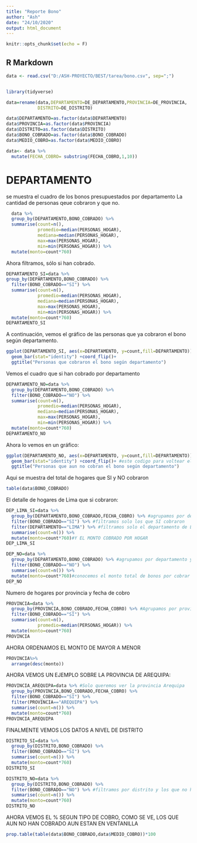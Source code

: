 ---
title: "Reporte Bono"
author: "Ash"
date: "24/10/2020"
output: html_document
---

```{r setup, include=FALSE}
knitr::opts_chunk$set(echo = F)
```

## R Markdown

```{r}
data <- read.csv("D:/ASH-PROYECTO/BEST/tarea/bono.csv", sep=";")


library(tidyverse)

data=rename(data,DEPARTAMENTO=DE_DEPARTAMENTO,PROVINCIA=DE_PROVINCIA,
            DISTRITO=DE_DISTRITO)

data$DEPARTAMENTO=as.factor(data$DEPARTAMENTO)
data$PROVINCIA=as.factor(data$PROVINCIA)
data$DISTRITO=as.factor(data$DISTRITO)
data$BONO_COBRADO=as.factor(data$BONO_COBRADO)
data$MEDIO_COBRO=as.factor(data$MEDIO_COBRO)

data<- data %>% 
  mutate(FECHA_COBRO= substring(FECHA_COBRO,1,10))
```
# DEPARTAMENTO 
se muestra el cuadro de los bonos presupuestados por departamento
La cantidad de personas qeue cobraron y que no.

```{r} 
  data %>% 
  group_by(DEPARTAMENTO,BONO_COBRADO) %>% 
  summarise(count=n(),
            promedio=median(PERSONAS_HOGAR),
            mediana=median(PERSONAS_HOGAR),
            max=max(PERSONAS_HOGAR),
            min=min(PERSONAS_HOGAR)) %>% 
  mutate(monto=count*760)

```

Ahora filtramos, sólo si han cobrado.
```{r}
DEPARTAMENTO_SI=data %>% 
group_by(DEPARTAMENTO,BONO_COBRADO) %>% 
  filter(BONO_COBRADO=="SI") %>% 
  summarise(count=n(),
            promedio=median(PERSONAS_HOGAR),
            mediana=median(PERSONAS_HOGAR),
            max=max(PERSONAS_HOGAR),
            min=min(PERSONAS_HOGAR)) %>% 
  mutate(monto=count*760)
DEPARTAMENTO_SI
```
A continuación, vemos el gráfico de las personas que ya cobraron el bono según departamento.

```{r}
ggplot(DEPARTAMENTO_SI, aes(x=DEPARTAMENTO, y=count,fill=DEPARTAMENTO)) + 
  geom_bar(stat="identity") +coord_flip()+
  ggtitle("Personas que cobraron el bono según departamento")

```
Vemos el cuadro que si han cobrado por departamento
```{r}
DEPARTAMENTO_NO=data %>% 
  group_by(DEPARTAMENTO,BONO_COBRADO) %>% 
  filter(BONO_COBRADO=="NO") %>% 
  summarise(count=n(),
            promedio=median(PERSONAS_HOGAR),
            mediana=median(PERSONAS_HOGAR),
            max=max(PERSONAS_HOGAR),
            min=min(PERSONAS_HOGAR)) %>% 
  mutate(monto=count*760)
DEPARTAMENTO_NO
```

Ahora lo vemos en un gráfico:

```{r}
ggplot(DEPARTAMENTO_NO, aes(x=DEPARTAMENTO, y=count,fill=DEPARTAMENTO)) + 
  geom_bar(stat="identity") +coord_flip()+ #este codigo para voltear el gráfico y visualizar los nombres
  ggtitle("Personas que aun no cobran el bono según departamento")
```
Aqui se muestra del total de hogares que SI y NO cobraron
```{r}
table(data$BONO_COBRADO)
```
El detalle de hogares de Lima que si cobraron:
```{r}
DEP_LIMA_SI=data %>% 
  group_by(DEPARTAMENTO,BONO_COBRADO,FECHA_COBRO) %>% #agrupamos por departamento, bono cobrado, y fecha de cobro
  filter(BONO_COBRADO=="SI") %>% #filtramos solo los que SI cobraron
  filter(DEPARTAMENTO=="LIMA") %>% #filtramos solo el departamento de LIMA
  summarise(count=n()) %>% 
  mutate(monto=count*760)#Y EL MONTO COBRADO POR HOGAR
DEP_LIMA_SI
```

```{r}
DEP_NO=data %>% 
  group_by(DEPARTAMENTO,BONO_COBRADO) %>% #agrupamos por departamento y segun si fue cobrado o no
  filter(BONO_COBRADO=="NO") %>% 
  summarise(count=n()) %>% 
  mutate(monto=count*760)#conocemos el monto total de bonos por cobrar
DEP_NO
```

Numero de hogares por provincia y fecha de cobro
```{r}
PROVINCIA=data %>% 
  group_by(PROVINCIA,BONO_COBRADO,FECHA_COBRO) %>% #Agrupamos por provincia, si fue cobrado y la fecha de cobro
  filter(BONO_COBRADO=="SI") %>% 
  summarise(count=n(),
            promedio=median(PERSONAS_HOGAR)) %>% 
  mutate(monto=count*760)
PROVINCIA
```
AHORA ORDENAMOS EL MONTO DE MAYOR A MENOR

```{r}
PROVINCIA%>%
  arrange(desc(monto))
```

AHORA VEMOS UN EJEMPLO SOBRE LA PROVINCIA DE AREQUIPA:
```{r}
PROVINCIA_AREQUIPA=data %>% #Solo queremos ver la provincia Arequipa
  group_by(PROVINCIA,BONO_COBRADO,FECHA_COBRO) %>% 
  filter(BONO_COBRADO=="SI") %>% 
  filter(PROVINCIA=="AREQUIPA") %>%
  summarise(count=n()) %>% 
  mutate(monto=count*760)
PROVINCIA_AREQUIPA

```
FINALMENTE VEMOS LOS DATOS A NIVEL DE DISTRITO
```{r}
DISTRITO_SI=data %>% 
  group_by(DISTRITO,BONO_COBRADO) %>% 
  filter(BONO_COBRADO=="SI") %>% 
  summarise(count=n()) %>% 
  mutate(monto=count*760)
DISTRITO_SI
```
```{r}
DISTRITO_NO=data %>% 
  group_by(DISTRITO,BONO_COBRADO) %>% 
  filter(BONO_COBRADO=="NO") %>% #filtramos por distrito y los que no han sido cobrados
  summarise(count=n()) %>% 
  mutate(monto=count*760)
DISTRITO_NO
```
AHORA VEMOS EL % SEGUN TIPO DE COBRO, COMO SE VE, LOS QUE AUN NO HAN COBRADO AUN ESTAN EN VENTANILLA
```{r}
prop.table(table(data$BONO_COBRADO,data$MEDIO_COBRO))*100
```

















